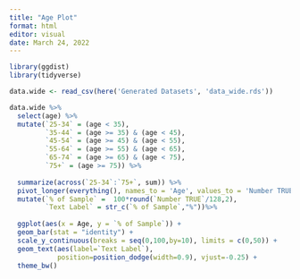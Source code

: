 ```yaml
---
title: "Age Plot"
format: html
editor: visual
date: March 24, 2022
---
```


```r

library(ggdist)
library(tidyverse)

data.wide <- read_csv(here('Generated Datasets', 'data_wide.rds'))


```

```r

data.wide %>% 
  select(age) %>%
  mutate(`25-34` = (age < 35),
         `35-44` = (age >= 35) & (age < 45),
         `45-54` = (age >= 45) & (age < 55),
         `55-64` = (age >= 55) & (age < 65),
         `65-74` = (age >= 65) & (age < 75),
         `75+` = (age >= 75)) %>%
  
  summarize(across(`25-34`:`75+`, sum)) %>%
  pivot_longer(everything(), names_to = 'Age', values_to = 'Number TRUE') %>%
  mutate(`% of Sample` =  100*round(`Number TRUE`/128,2),
         `Text Label` = str_c(`% of Sample`,"%"))%>%
  
  ggplot(aes(x = Age, y = `% of Sample`)) +
  geom_bar(stat = "identity") +
  scale_y_continuous(breaks = seq(0,100,by=10), limits = c(0,50)) +
  geom_text(aes(label=`Text Label`), 
            position=position_dodge(width=0.9), vjust=-0.25) + 
  theme_bw()
  
         


```
